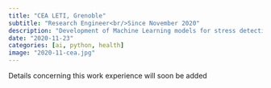 ```yaml
---
title: "CEA LETI, Grenoble"
subtitle: "Research Engineer<br/>Since November 2020"
description: "Development of Machine Learning models for stress detection from physiological data"
date: "2020-11-23"
categories: [ai, python, health]
image: "2020-11-cea.jpg"
---
```


Details concerning this work experience will soon be added